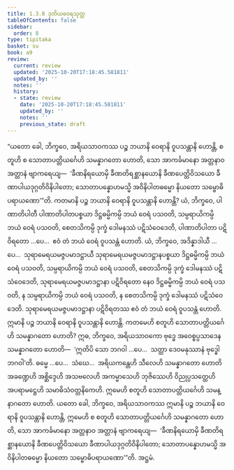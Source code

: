 ```yaml
---
title: 1.3.8 ဒုတိယဝေရသုတ္တ
tableOfContents: false
sidebar:
  order: 8
type: tipitaka
basket: su
book: a9
review:
  current: review
  updated: '2025-10-20T17:18:45.581811'
  updated_by: ''
  notes: ''
  history:
  - state: review
    date: '2025-10-20T17:18:45.581811'
    updated_by: ''
    notes: ''
    previous_state: draft
---
```



<DynamicBreadcrumb />


<ReviewStatus review={frontmatter.review} showDetails={true} />

<HypothesisAnnotation frontmatter={frontmatter} />

<Division number="28" book="a9" e="ch" v="17" p="207">

<Paragraph number="231" book="a9">
“ယတော ခေါ, ဘိက္ခဝေ, အရိယသာဝကဿ ပဉ္စ ဘယာနိ ဝေရာနိ ဝူပသန္တာနိ ဟောန္တိ, စတူဟိ စ သောတာပတ္တိယင်္ဂေဟိ သမန္နာဂတော ဟောတိ, သော အာကင်္ခမာနော အတ္တနာဝ အတ္တာနံ ဗျာကရေယျ—  ‘ခီဏနိရယောမှိ ခီဏတိရစ္ဆာနယောနိ ခီဏပေတ္တိဝိသယော ခီဏာပါယဒုဂ္ဂတိဝိနိပါတော; သောတာပန္နောဟမသ္မိ အဝိနိပါတဓမ္မော နိယတော သမ္ဗောဓိပရာယဏော’”တိ.
</Paragraph>

<Paragraph number="232" book="a9">
ကတမာနိ ပဉ္စ ဘယာနိ ဝေရာနိ ဝူပသန္တာနိ ဟောန္တိ? ယံ, ဘိက္ခဝေ, ပါဏာတိပါတီ ပါဏာတိပါတပစ္စယာ ဒိဋ္ဌဓမ္မိကမ္ပိ ဘယံ ဝေရံ ပသဝတိ, သမ္ပရာယိကမ္ပိ ဘယံ ဝေရံ ပသဝတိ, စေတသိကမ္ပိ ဒုက္ခံ ဒေါမနဿံ ပဋိသံဝေဒေတိ, ပါဏာတိပါတာ ပဋိဝိရတော …ပေ…  ဧဝံ တံ ဘယံ ဝေရံ ဝူပသန္တံ ဟောတိ.
</Paragraph>

<Paragraph number="233" book="a9">
ယံ, ဘိက္ခဝေ, အဒိန္နာဒါယီ …ပေ…  သုရာမေရယမဇ္ဇပမာဒဋ္ဌာယီ သုရာမေရယမဇ္ဇပမာဒဋ္ဌာနပစ္စယာ ဒိဋ္ဌဓမ္မိကမ္ပိ ဘယံ ဝေရံ ပသဝတိ, သမ္ပရာယိကမ္ပိ ဘယံ ဝေရံ ပသဝတိ, စေတသိကမ္ပိ ဒုက္ခံ ဒေါမနဿံ ပဋိသံဝေဒေတိ, သုရာမေရယမဇ္ဇပမာဒဋ္ဌာနာ ပဋိဝိရတော နေဝ ဒိဋ္ဌဓမ္မိကမ္ပိ ဘယံ ဝေရံ ပသဝတိ, န သမ္ပရာယိကမ္ပိ ဘယံ ဝေရံ ပသဝတိ, န စေတသိကမ္ပိ ဒုက္ခံ ဒေါမနဿံ ပဋိသံဝေဒေတိ. သုရာမေရယမဇ္ဇပမာဒဋ္ဌာနာ ပဋိဝိရတဿ ဧဝံ တံ ဘယံ ဝေရံ ဝူပသန္တံ ဟောတိ. ဣမာနိ ပဉ္စ ဘယာနိ ဝေရာနိ ဝူပသန္တာနိ ဟောန္တိ.
</Paragraph>

<Paragraph number="234" book="a9">
ကတမေဟိ စတူဟိ သောတာပတ္တိယင်္ဂေဟိ သမန္နာဂတော ဟောတိ? ဣဓ, ဘိက္ခဝေ, အရိယသာဝကော ဗုဒ္ဓေ အဝေစ္စပ္ပသာဒေန သမန္နာဂတော ဟောတိ—  ‘ဣတိပိ သော ဘဂဝါ …ပေ…  သတ္ထာ ဒေဝမနုဿာနံ ဗုဒ္ဓေါ ဘဂဝါ’တိ. ဓမ္မေ …ပေ…  သံဃေ…  အရိယကန္တေဟိ သီလေဟိ သမန္နာဂတော ဟောတိ အခဏ္ဍေဟိ အစ္ဆိဒ္ဒေဟိ အသဗလေဟိ အကမ္မာသေဟိ ဘုဇိဿေဟိ ဝိညုပ္ပသတ္ထေဟိ အပရာမဋ္ဌေဟိ သမာဓိသံဝတ္တနိကေဟိ. ဣမေဟိ စတူဟိ သောတာပတ္တိယင်္ဂေဟိ သမန္နာဂတော ဟောတိ.
</Paragraph>

<Paragraph number="235" book="a9">
ယတော ခေါ, ဘိက္ခဝေ, အရိယသာဝကဿ ဣမာနိ ပဉ္စ ဘယာနိ ဝေရာနိ ဝူပသန္တာနိ ဟောန္တိ, ဣမေဟိ စ စတူဟိ သောတာပတ္တိယင်္ဂေဟိ သမန္နာဂတော ဟောတိ, သော အာကင်္ခမာနော အတ္တနာဝ အတ္တာနံ ဗျာကရေယျ—  ‘ခီဏနိရယောမှိ ခီဏတိရစ္ဆာနယောနိ ခီဏပေတ္တိဝိသယော ခီဏာပါယဒုဂ္ဂတိဝိနိပါတော; သောတာပန္နောဟမသ္မိ အဝိနိပါတဓမ္မော နိယတော သမ္ဗောဓိပရာယဏော’”တိ.

</Paragraph>
</Division>

<Paragraph number="236" type="center" book="a9">
အဋ္ဌမံ.
</Paragraph>